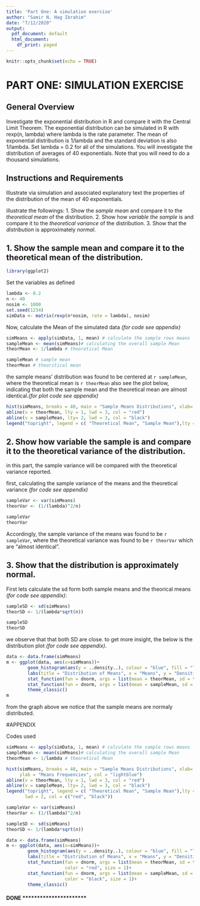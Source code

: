```yaml
---
title: 'Part One: A simulation exercise'
author: "Samir N. Hag Ibrahim"
date: "7/12/2020"
output:
  pdf_document: default
  html_document:
    df_print: paged
---
```


```r
knitr::opts_chunk$set(echo = TRUE)
```

# PART ONE: SIMULATION EXERCISE
## General Overview
Investigate the exponential distribution in R and compare it with the Central Limit Theorem. The exponential distribution can be simulated in R with rexp(n, lambda) where lambda is the rate parameter. The mean of exponential distribution is 1/lambda and the standard deviation is also 1/lambda. Set lambda = 0.2 for all of the simulations. You will investigate the distribution of averages of 40 exponentials. Note that you will need to do a thousand simulations.


## Instructions and Requirements
Illustrate via simulation and associated explanatory text the properties of the distribution of the mean of 40 exponentials.

illustrate the followings:
1. Show the *sample mean* and compare it to the *theoretical mean* of the distribution.
2. Show how *variable the sample* is and compare it to the *theoretical variance* of the distribution.
3. Show that the *distribution* is approximately *normal*.

## 1. Show the sample mean and compare it to the theoretical mean of the distribution.

```r
library(ggplot2)
```

Set the variables as defined
```r
lambda <- 0.2
n <- 40
nosim <- 1000
set.seed(1234)
simData <- matrix(rexp(n*nosim, rate = lambda), nosim)
```

Now, calculate the Mean of the simulated data *(for code see appendix)*
```r
simMeans <- apply(simData, 1, mean) # calculate the sample rows means
sampleMean <- mean(simMeans)# calculating the overall sample Mean
theorMean <- 1/lambda # theoretical Mean
```

```r
sampleMean # sample mean
theorMean # theoritical mean
```

the sample means' distribution was found to be centered at `r sampleMean`, where the theoretical mean is `r theorMean` also see the plot below, indicating that both the sample mean and the theoretical mean are almost identical.*(for plot code see appendix)*

```r
hist(simMeans, breaks = 40, main = "Sample Means Distributions", xlab= "Means", ylab = "Means Frequencies", col = "lightblue")
abline(v = theorMean, lty = 1, lwd = 3, col = "red")
abline(v = sampleMean, lty= 2, lwd = 3, col = "black")
legend("topright", legend = c( "Theoretical Mean", "Sample Mean"),lty = c(1,2) , lwd = 2, col = c("red", "black"))

```

## 2. Show how variable the sample is and compare it to the theoretical variance of the distribution.
in this part, the sample variance will be compared with the theoretical variance reported.

first, calculating the sample variance of the means and the theoretical variance *(for code see appendix)*
```r
sampleVar <- var(simMeans)
theorVar <- (1/(lambda)^2/n)
```

```r
sampleVar
theorVar
```

Accordingly, the sample variance of the means was found to be `r sampleVar`, where the theoretical variance was found to be `r theorVar` which are "almost identical".


## 3. Show that the distribution is approximately normal.

First lets calculate the sd form both sample means and the theorical means *(for code see appendix)*:

```r
sampleSD <- sd(simMeans)
theorSD <- 1/(lambda*sqrt(n))
```

```r
sampleSD
theorSD
```

we observe that that both SD are close. to get more insight, the below is the distribution plot *(for code see appendix)*.

```r
data <- data.frame(simMeans)
m <- ggplot(data, aes(x=simMeans))+ 
        geom_histogram(aes(y = ..density..), colour = "blue", fill = "lightblue")+
        labs(title = "Distribution of Means", x = "Means", y = "Densities")+
        stat_function(fun = dnorm, args = list(mean = theorMean, sd = theorSD), color = "red", size = 1)+
        stat_function(fun = dnorm, args = list(mean = sampleMean, sd = sampleSD), color = "black", size = 1)+
        theme_classic()
m
```

from the graph above we notice that the sample means are normaly distributed.

\newpage

#APPENDIX

Codes used
```r
simMeans <- apply(simData, 1, mean) # calculate the sample rows means
sampleMean <- mean(simMeans)# calculating the overall sample Mean
theorMean <- 1/lambda # theoretical Mean
```


```r
hist(simMeans, breaks = 40, main = "Sample Means Distributions", xlab= "Means", 
     ylab = "Means Frequencies", col = "lightblue")
abline(v = theorMean, lty = 1, lwd = 3, col = "red")
abline(v = sampleMean, lty= 2, lwd = 3, col = "black")
legend("topright", legend = c( "Theoretical Mean", "Sample Mean"),lty = c(1,2) , 
       lwd = 2, col = c("red", "black"))

```

```r
sampleVar <- var(simMeans)
theorVar <- (1/(lambda)^2/n)
```

```r
sampleSD <- sd(simMeans)
theorSD <- 1/(lambda*sqrt(n))
```

```r
data <- data.frame(simMeans)
m <- ggplot(data, aes(x=simMeans))+ 
        geom_histogram(aes(y = ..density..), colour = "blue", fill = "lightblue")+
        labs(title = "Distribution of Means", x = "Means", y = "Densities")+
        stat_function(fun = dnorm, args = list(mean = theorMean, sd = theorSD), 
                      color = "red", size = 1)+
        stat_function(fun = dnorm, args = list(mean = sampleMean, sd = sampleSD), 
                      color = "black", size = 1)+
        theme_classic()
```

#### DONE **********************